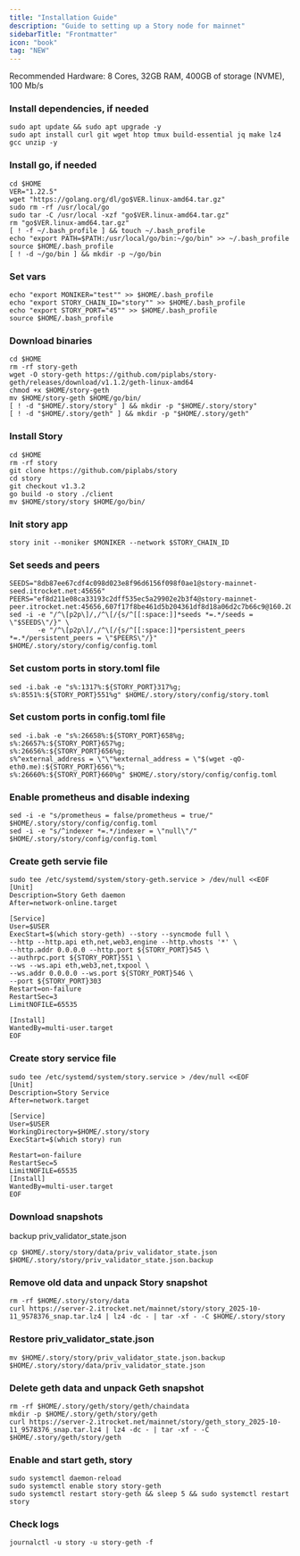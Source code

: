 ```yaml
---
title: "Installation Guide"
description: "Guide to setting up a Story node for mainnet"
sidebarTitle: "Frontmatter"
icon: "book"
tag: "NEW"
---
```


Recommended Hardware: 8 Cores, 32GB RAM, 400GB of storage (NVME), 100 Mb/s

### Install dependencies, if needed

```shellscript
sudo apt update && sudo apt upgrade -y
sudo apt install curl git wget htop tmux build-essential jq make lz4 gcc unzip -y
```

### Install go, if needed

```shellscript
cd $HOME
VER="1.22.5"
wget "https://golang.org/dl/go$VER.linux-amd64.tar.gz"
sudo rm -rf /usr/local/go
sudo tar -C /usr/local -xzf "go$VER.linux-amd64.tar.gz"
rm "go$VER.linux-amd64.tar.gz"
[ ! -f ~/.bash_profile ] && touch ~/.bash_profile
echo "export PATH=$PATH:/usr/local/go/bin:~/go/bin" >> ~/.bash_profile
source $HOME/.bash_profile
[ ! -d ~/go/bin ] && mkdir -p ~/go/bin
```

### Set vars

```shellscript
echo "export MONIKER="test"" >> $HOME/.bash_profile
echo "export STORY_CHAIN_ID="story"" >> $HOME/.bash_profile
echo "export STORY_PORT="45"" >> $HOME/.bash_profile
source $HOME/.bash_profile
```

### Download binaries

```shellscript
cd $HOME
rm -rf story-geth
wget -O story-geth https://github.com/piplabs/story-geth/releases/download/v1.1.2/geth-linux-amd64
chmod +x $HOME/story-geth
mv $HOME/story-geth $HOME/go/bin/
[ ! -d "$HOME/.story/story" ] && mkdir -p "$HOME/.story/story"
[ ! -d "$HOME/.story/geth" ] && mkdir -p "$HOME/.story/geth"
```

### Install Story

```shellscript
cd $HOME
rm -rf story
git clone https://github.com/piplabs/story
cd story
git checkout v1.3.2
go build -o story ./client 
mv $HOME/story/story $HOME/go/bin/
```

### Init story app

```shellscript
story init --moniker $MONIKER --network $STORY_CHAIN_ID
```

### Set seeds and peers

```shellscript
SEEDS="8db87ee67cdf4c098d023e8f96d6156f098f0ae1@story-mainnet-seed.itrocket.net:45656"
PEERS="ef8d211e08ca33193c2dff535ec5a29902e2b3f4@story-mainnet-peer.itrocket.net:45656,607f17f8be461d5b204361df8d18a06d2c7b66c9@160.202.131.55:26656,249de5c0085eb175da6ad7031f96bfc3ad751e33@79.137.98.193:26656,f8eeca47cb53dc205d38097263d5d856250f6c62@79.127.227.195:59456,22684dfc5f64dc355a1c68d0e4f7472d208caef9@95.216.243.177:26656,00c352502067a0fe98d58fc06248ff6b93bb3ce8@57.129.86.7:26656,4761ef729f12b80b3652edd26bd45734b5ff4515@51.15.15.160:26656,9502b8634fdafa3193ad97921ebd65b0af602276@91.210.101.131:26656,d76ffa2efbdbc07ab9085979895d164d000f876b@15.235.50.120:20038,994fb7310f08e2c3b75e953031f0fedca0c5a0bc@74.118.140.190:26656,e4656f3eea64c17c216f8a88501d8b277081c49d@168.119.10.134:26656,a2a794dc81a98e47366ab3fa3b5f5663388b371e@188.40.102.137:58656"
sed -i -e "/^\[p2p\]/,/^\[/{s/^[[:space:]]*seeds *=.*/seeds = \"$SEEDS\"/}" \
       -e "/^\[p2p\]/,/^\[/{s/^[[:space:]]*persistent_peers *=.*/persistent_peers = \"$PEERS\"/}" $HOME/.story/story/config/config.toml
```

### Set custom ports in story.toml file

```shellscript
sed -i.bak -e "s%:1317%:${STORY_PORT}317%g;
s%:8551%:${STORY_PORT}551%g" $HOME/.story/story/config/story.toml
```

### Set custom ports in config.toml file

```shellscript
sed -i.bak -e "s%:26658%:${STORY_PORT}658%g;
s%:26657%:${STORY_PORT}657%g;
s%:26656%:${STORY_PORT}656%g;
s%^external_address = \"\"%external_address = \"$(wget -qO- eth0.me):${STORY_PORT}656\"%;
s%:26660%:${STORY_PORT}660%g" $HOME/.story/story/config/config.toml
```

### Enable prometheus and disable indexing

```shellscript
sed -i -e "s/prometheus = false/prometheus = true/" $HOME/.story/story/config/config.toml
sed -i -e "s/^indexer *=.*/indexer = \"null\"/" $HOME/.story/story/config/config.toml
```

### Create geth servie file

```shellscript
sudo tee /etc/systemd/system/story-geth.service > /dev/null <<EOF
[Unit]
Description=Story Geth daemon
After=network-online.target

[Service]
User=$USER
ExecStart=$(which story-geth) --story --syncmode full \
--http --http.api eth,net,web3,engine --http.vhosts '*' \
--http.addr 0.0.0.0 --http.port ${STORY_PORT}545 \
--authrpc.port ${STORY_PORT}551 \
--ws --ws.api eth,web3,net,txpool \
--ws.addr 0.0.0.0 --ws.port ${STORY_PORT}546 \
--port ${STORY_PORT}303
Restart=on-failure
RestartSec=3
LimitNOFILE=65535

[Install]
WantedBy=multi-user.target
EOF
```

### Create story service file

```shellscript
sudo tee /etc/systemd/system/story.service > /dev/null <<EOF
[Unit]
Description=Story Service
After=network.target

[Service]
User=$USER
WorkingDirectory=$HOME/.story/story
ExecStart=$(which story) run

Restart=on-failure
RestartSec=5
LimitNOFILE=65535
[Install]
WantedBy=multi-user.target
EOF
```

### Download snapshots

backup priv_validator_state.json

```shellscript
cp $HOME/.story/story/data/priv_validator_state.json $HOME/.story/story/priv_validator_state.json.backup
```

### Remove old data and unpack Story snapshot

```shellscript
rm -rf $HOME/.story/story/data
curl https://server-2.itrocket.net/mainnet/story/story_2025-10-11_9578376_snap.tar.lz4 | lz4 -dc - | tar -xf - -C $HOME/.story/story
```

### Restore priv_validator_state.json

```shellscript
mv $HOME/.story/story/priv_validator_state.json.backup $HOME/.story/story/data/priv_validator_state.json
```

### Delete geth data and unpack Geth snapshot

```shellscript
rm -rf $HOME/.story/geth/story/geth/chaindata
mkdir -p $HOME/.story/geth/story/geth
curl https://server-2.itrocket.net/mainnet/story/geth_story_2025-10-11_9578376_snap.tar.lz4 | lz4 -dc - | tar -xf - -C $HOME/.story/geth/story/geth
```

### Enable and start geth, story

```shellscript
sudo systemctl daemon-reload
sudo systemctl enable story story-geth
sudo systemctl restart story-geth && sleep 5 && sudo systemctl restart story
```

### Check logs

```shellscript
journalctl -u story -u story-geth -f
```